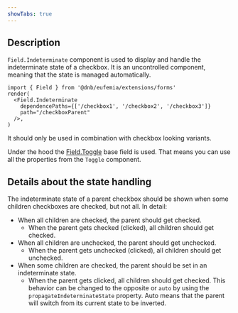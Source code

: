 ```yaml
---
showTabs: true
---
```


## Description

`Field.Indeterminate` component is used to display and handle the indeterminate state of a checkbox. It is an uncontrolled component, meaning that the state is managed automatically.

```tsx
import { Field } from '@dnb/eufemia/extensions/forms'
render(
  <Field.Indeterminate
    dependencePaths={['/checkbox1', '/checkbox2', '/checkbox3']}
    path="/checkboxParent"
  />,
)
```

It should only be used in combination with checkbox looking variants.

Under the hood the [Field.Toggle](/uilib/extensions/forms/base-fields/Toggle/) base field is used. That means you can use all the properties from the `Toggle` component.

## Details about the state handling

The indeterminate state of a parent checkbox should be shown when some children checkboxes are checked, but not all. In detail:

- When all children are checked, the parent should get checked.
  - When the parent gets checked (clicked), all children should get checked.
- When all children are unchecked, the parent should get unchecked.
  - When the parent gets unchecked (clicked), all children should get unchecked.
- When some children are checked, the parent should be set in an indeterminate state.
  - When the parent gets clicked, all children should get checked. This behavior can be changed to the opposite or `auto` by using the `propagateIndeterminateState` property. Auto means that the parent will switch from its current state to be inverted.
